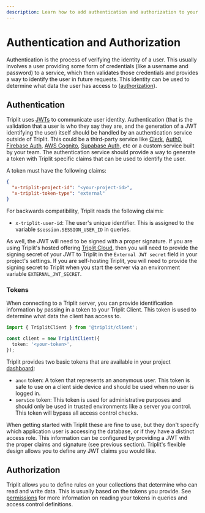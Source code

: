 ```yaml
---
description: Learn how to add authentication and authorization to your Triplit project.
---
```


# Authentication and Authorization

Authentication is the process of verifying the identity of a user. This usually involves a user providing some form of credentials (like a username and password) to a service, which then validates those credentials and provides a way to identify the user in future requests. This identity can be used to determine what data the user has access to ([authorization](/schemas/permissions)).

## Authentication

Triplit uses [JWTs](https://en.wikipedia.org/wiki/JSON_Web_Token) to communicate user identity. Authentication (that is the validation that a user is who they say they are, and the generation of a JWT identifying the user) itself should be handled by an authentication service outside of Triplit. This could be a third-party service like [Clerk](https://clerk.com/), [Auth0](https://auth0.com/), [Firebase Auth](https://firebase.google.com/products/auth), [AWS Cognito](https://aws.amazon.com/cognito/), [Supabase Auth](https://supabase.com/docs/auth), etc or a custom service built by your team. The authentication service should provide a way to generate a token with Triplit specific claims that can be used to identify the user.

A token must have the following claims:

```json
{
  "x-triplit-project-id": "<your-project-id>",
  "x-triplit-token-type": "external"
}
```

For backwards compatibility, Triplit reads the following claims:

- `x-triplit-user-id`: The user's unique identifier. This is assigned to the variable `$session.SESSION_USER_ID` in queries.

As well, the JWT will need to be signed with a proper signature. If you are using Triplit's hosted offering [Triplit Cloud](/triplit-cloud), then you will need to provide the signing secret of your JWT to Triplit in the `External JWT secret` field in your project's settings. If you are self-hosting Triplit, you will need to provide the signing secret to Triplit when you start the server via an environment variable `EXTERNAL_JWT_SECRET`.

### Tokens

When connecting to a Triplit server, you can provide identification information by passing in a token to your Triplit Client. This token is used to determine what data the client has access to.

```typescript
import { TriplitClient } from '@triplit/client';

const client = new TriplitClient({
  token: '<your-token>',
});
```

Triplit provides two basic tokens that are available in your project [dashboard](https://www.triplit.dev/dashboard):

- `anon` token: A token that represents an anonymous user. This token is safe to use on a client side device and should be used when no user is logged in.
- `service` token: This token is used for administrative purposes and should only be used in trusted environments like a server you control. This token will bypass all access control checks.

When getting started with Triplit these are fine to use, but they don't specify which application user is accessing the database, or if they have a distinct access role. This information can be configured by providing a JWT with the proper claims and signature (see previous section). Triplit's flexible design allows you to define any JWT claims you would like.

## Authorization

Triplit allows you to define rules on your collections that determine who can read and write data. This is usually based on the tokens you provide. See [permissions](/schemas/permissions) for more information on reading your tokens in queries and access control definitions.
